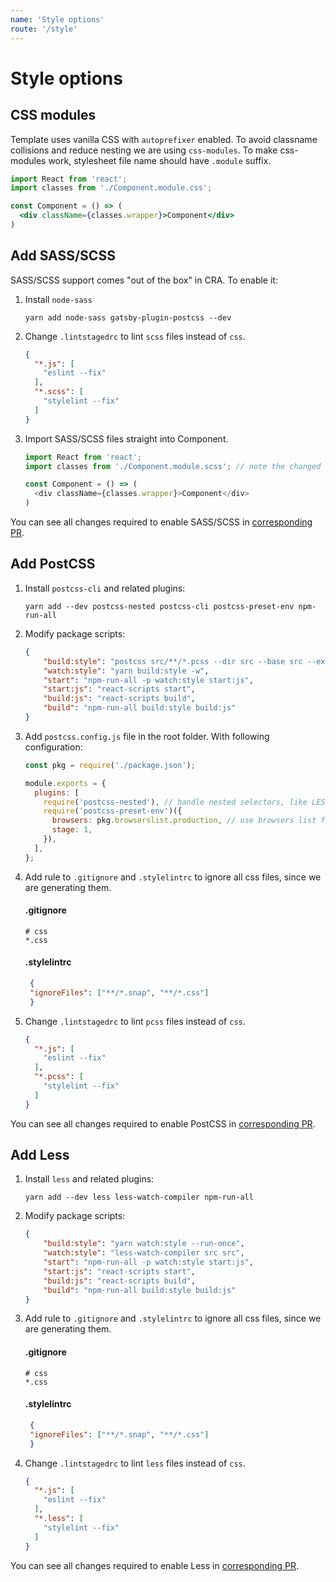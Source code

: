 ```yaml
---
name: 'Style options'
route: '/style'
---
```


# Style options


## CSS modules

Template uses vanilla CSS with `autoprefixer` enabled. To avoid classname collisions and reduce nesting we are using `css-modules`. To make css-modules work, stylesheet file name should have `.module` suffix.

```jsx
import React from 'react';
import classes from './Component.module.css';

const Component = () => (
  <div className={classes.wrapper}>Component</div>
)
```

## Add SASS/SCSS

SASS/SCSS support comes "out of the box" in CRA. To enable it:

1. Install `node-sass`

    ```shell script
    yarn add node-sass gatsby-plugin-postcss --dev
    ```

3. Change `.lintstagedrc` to lint `scss` files instead of `css`.

    ```json
    {
      "*.js": [
        "eslint --fix"
      ],
      "*.scss": [
        "stylelint --fix"
      ]
    }
    ```
2. Import SASS/SCSS files straight into Component.

    ```js
    import React from 'react';
    import classes from './Component.module.scss'; // note the changed extension

    const Component = () => (
      <div className={classes.wrapper}>Component</div>
    )
    ```

You can see all changes required to enable SASS/SCSS in [corresponding PR](https://github.com/morewings/cra-template-quickstart-redux/pull/16).

## Add PostCSS

1. Install `postcss-cli` and related plugins:
    ```shell script
    yarn add --dev postcss-nested postcss-cli postcss-preset-env npm-run-all
    ```
2. Modify package scripts:

    ```json
    {
        "build:style": "postcss src/**/*.pcss --dir src --base src --ext css",
        "watch:style": "yarn build:style -w",
        "start": "npm-run-all -p watch:style start:js",
        "start:js": "react-scripts start",
        "build:js": "react-scripts build",
        "build": "npm-run-all build:style build:js"
    }
    ```
3. Add `postcss.config.js` file in the root folder. With following configuration:

    ```js
    const pkg = require('./package.json');

    module.exports = {
      plugins: [
        require('postcss-nested'), // handle nested selectors, like LESS or SASS
        require('postcss-preset-env')({
          browsers: pkg.browserslist.production, // use browsers list from production mode
          stage: 1,
        }),
      ],
    };
    ```
4. Add rule to `.gitignore` and `.stylelintrc` to ignore all css files, since we are generating them.

    #### .gitignore

    ```gitignore
    # css
    *.css
    ```

   #### .stylelintrc

   ```json
    {
    "ignoreFiles": ["**/*.snap", "**/*.css"]
    }
   ```
5. Change `.lintstagedrc` to lint `pcss` files instead of `css`.

    ```json
    {
      "*.js": [
        "eslint --fix"
      ],
      "*.pcss": [
        "stylelint --fix"
      ]
    }
    ```

You can see all changes required to enable PostCSS in [corresponding PR](https://github.com/morewings/cra-template-quickstart-redux/pull/15).

## Add Less

1. Install `less` and related plugins:
    ```shell script
    yarn add --dev less less-watch-compiler npm-run-all
    ```
2. Modify package scripts:

    ```json
    {
        "build:style": "yarn watch:style --run-once",
        "watch:style": "less-watch-compiler src src",
        "start": "npm-run-all -p watch:style start:js",
        "start:js": "react-scripts start",
        "build:js": "react-scripts build",
        "build": "npm-run-all build:style build:js"
    }
    ```
3. Add rule to `.gitignore` and `.stylelintrc` to ignore all css files, since we are generating them.

    #### .gitignore

    ```gitignore
    # css
    *.css
    ```

   #### .stylelintrc

   ```json
    {
    "ignoreFiles": ["**/*.snap", "**/*.css"]
    }
   ```
4. Change `.lintstagedrc` to lint `less` files instead of `css`.

    ```json
    {
      "*.js": [
        "eslint --fix"
      ],
      "*.less": [
        "stylelint --fix"
      ]
    }
    ```

You can see all changes required to enable Less in [corresponding PR](https://github.com/morewings/cra-template-quickstart-redux/pull/17).